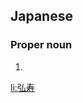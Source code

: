 ==Japanese==
{{ja-kanjitab|ひろ|とし}}

===Proper noun===
{{ja-pos|proper|ひろとし}}

# {{given name|male|lang=ja|sort=ひろとし}}

[[li:弘寿]]